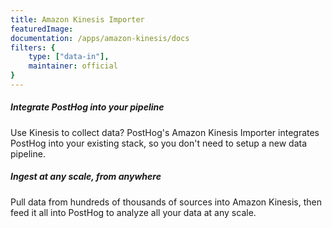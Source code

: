 ```yaml
---
title: Amazon Kinesis Importer
featuredImage: 
documentation: /apps/amazon-kinesis/docs
filters: {
    type: ["data-in"],
    maintainer: official
}
---
```


<Section
    divider={false}
    title="Stream events from an Amazon Kinesis stream directly into PostHog, at any scale."
    size="full"
    cols={2}
>
    <div>
        <h5>Integrate PostHog into your pipeline</h5>
        <p>Use Kinesis to collect data? PostHog's Amazon Kinesis Importer integrates PostHog into your existing stack, so you don't need to setup a new data pipeline.</p>
    </div>
    <div>
        <h5>Ingest at any scale, from anywhere</h5>
        <p>Pull data from hundreds of thousands of sources into Amazon Kinesis, then feed it all into PostHog to analyze all your data at any scale.</p>
    </div>
</Section>

<TutorialsSlider topic="amazon-kinesis" />

<Documentation />
